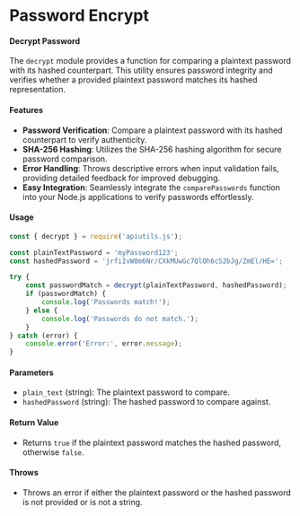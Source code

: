 # Password Encrypt

#### Decrypt Password

The `decrypt` module provides a function for comparing a plaintext password with its hashed counterpart. This utility ensures password integrity and verifies whether a provided plaintext password matches its hashed representation.

#### Features

- **Password Verification**: Compare a plaintext password with its hashed counterpart to verify authenticity.
- **SHA-256 Hashing**: Utilizes the SHA-256 hashing algorithm for secure password comparison.
- **Error Handling**: Throws descriptive errors when input validation fails, providing detailed feedback for improved debugging.
- **Easy Integration**: Seamlessly integrate the `comparePasswords` function into your Node.js applications to verify passwords effortlessly.

#### Usage

```javascript
const { decrypt } = require('apiutils.js');

const plainTextPassword = 'myPassword123';
const hashedPassword = 'jrfiIvW0m6Nr/CXkMUwGc7QlOh6cS2bJg/ZmEl/HE=';

try {
    const passwordMatch = decrypt(plainTextPassword, hashedPassword);
    if (passwordMatch) {
        console.log('Passwords match!');
    } else {
        console.log('Passwords do not match.');
    }
} catch (error) {
    console.error('Error:', error.message);
}
```

#### Parameters

- `plain_text` (string): The plaintext password to compare.
- `hashedPassword` (string): The hashed password to compare against.

#### Return Value

- Returns `true` if the plaintext password matches the hashed password, otherwise `false`.

#### Throws

- Throws an error if either the plaintext password or the hashed password is not provided or is not a string.
